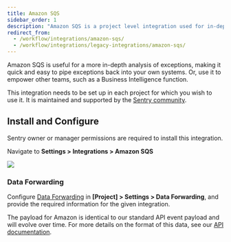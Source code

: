 ```yaml
---
title: Amazon SQS
sidebar_order: 1
description: "Amazon SQS is a project level integration used for in-depth analysis of exceptions."
redirect_from:
  - /workflow/integrations/amazon-sqs/
  - /workflow/integrations/legacy-integrations/amazon-sqs/
---
```


Amazon SQS is useful for a more in-depth analysis of exceptions, making it quick and easy to pipe exceptions back into your own systems. Or, use it to empower other teams, such as a Business Intelligence function.

This integration needs to be set up in each project for which you wish to use it. It is maintained and supported by the [Sentry community](https://forum.sentry.io/).

## Install and Configure

<Note><markdown>

Sentry owner or manager permissions are required to install this integration.

</markdown></Note>

Navigate to **Settings > Integrations > Amazon SQS**

![](amazon-sqs.png)

### Data Forwarding

Configure [Data Forwarding](/data-management/data-forwarding/) in **[Project] > Settings > Data Forwarding**, and provide the required information for the given integration.

The payload for Amazon is identical to our standard API event payload and will evolve over time. For more details on the format of this data, see our [API documentation](/api/events/get-project-event-details/).
